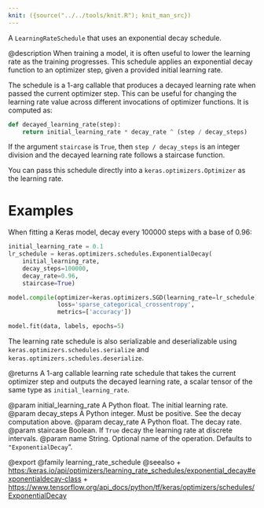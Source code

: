 ```yaml
---
knit: ({source("../../tools/knit.R"); knit_man_src})
---
```

A `LearningRateSchedule` that uses an exponential decay schedule.

@description
When training a model, it is often useful to lower the learning rate as
the training progresses. This schedule applies an exponential decay function
to an optimizer step, given a provided initial learning rate.

The schedule is a 1-arg callable that produces a decayed learning
rate when passed the current optimizer step. This can be useful for changing
the learning rate value across different invocations of optimizer functions.
It is computed as:

```python
def decayed_learning_rate(step):
    return initial_learning_rate * decay_rate ^ (step / decay_steps)
```

If the argument `staircase` is `True`, then `step / decay_steps` is
an integer division and the decayed learning rate follows a
staircase function.

You can pass this schedule directly into a `keras.optimizers.Optimizer`
as the learning rate.

# Examples
When fitting a Keras model, decay every 100000 steps with a base
of 0.96:

```python
initial_learning_rate = 0.1
lr_schedule = keras.optimizers.schedules.ExponentialDecay(
    initial_learning_rate,
    decay_steps=100000,
    decay_rate=0.96,
    staircase=True)

model.compile(optimizer=keras.optimizers.SGD(learning_rate=lr_schedule),
              loss='sparse_categorical_crossentropy',
              metrics=['accuracy'])

model.fit(data, labels, epochs=5)
```

The learning rate schedule is also serializable and deserializable using
`keras.optimizers.schedules.serialize` and
`keras.optimizers.schedules.deserialize`.

@returns
A 1-arg callable learning rate schedule that takes the current optimizer
step and outputs the decayed learning rate, a scalar tensor of the
same type as `initial_learning_rate`.

@param initial_learning_rate A Python float. The initial learning rate.
@param decay_steps A Python integer. Must be positive. See the decay
    computation above.
@param decay_rate A Python float. The decay rate.
@param staircase Boolean.  If `True` decay the learning rate at discrete
    intervals.
@param name String.  Optional name of the operation.  Defaults to
    `"ExponentialDecay`".

@export
@family learning_rate_schedule
@seealso
+ <https:/keras.io/api/optimizers/learning_rate_schedules/exponential_decay#exponentialdecay-class>
+ <https://www.tensorflow.org/api_docs/python/tf/keras/optimizers/schedules/ExponentialDecay>
